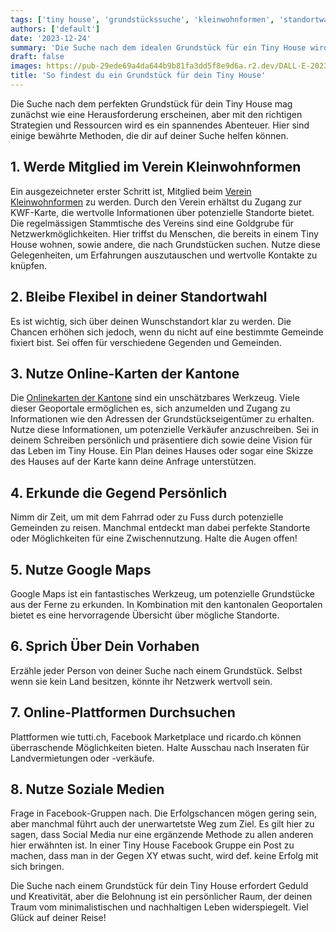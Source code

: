 ```yaml
---
tags: ['tiny house', 'grundstückssuche', 'kleinwohnformen', 'standortwahl', 'nachhaltiges wohnen']
authors: ['default']
date: '2023-12-24'
summary: 'Die Suche nach dem idealen Grundstück für ein Tiny House wird durch Mitgliedschaft im Verein Kleinwohnformen, Flexibilität bei der Standortwahl, Nutzung von Online-Karten und sozialen Medien, sowie persönliches Erkunden von Gegenden erleichtert.'
draft: false
images: https://pub-29ede69a4da644b9b81fa3dd5f8e9d6a.r2.dev/DALL·E-2023-12-24-14.17.44-A-charming-tiny-house-in-a-picturesque-rural-landscape-with-a-stylized-map-in-the-background-showing-marked-locations.-The-scene-includes-green-spaces.webp
title: 'So findest du ein Grundstück für dein Tiny House'
---
```


Die Suche nach dem perfekten Grundstück für dein Tiny House mag zunächst wie
eine Herausforderung erscheinen, aber mit den richtigen Strategien und
Ressourcen wird es ein spannendes Abenteuer. Hier sind einige bewährte
Methoden, die dir auf deiner Suche helfen können.

## 1\. Werde Mitglied im Verein Kleinwohnformen

Ein ausgezeichneter erster Schritt ist, Mitglied beim [Verein Kleinwohnformen](https://kleinwohnformen.ch/verein-kleinwohnformen-schweiz/mitgliedschaft-verein/) zu werden. Durch den Verein erhältst du Zugang
zur KWF-Karte, die wertvolle Informationen über potenzielle Standorte bietet.
Die regelmässigen Stammtische des Vereins sind eine Goldgrube für
Netzwerkmöglichkeiten. Hier triffst du Menschen, die bereits in einem Tiny
House wohnen, sowie andere, die nach Grundstücken suchen. Nutze diese
Gelegenheiten, um Erfahrungen auszutauschen und wertvolle Kontakte zu knüpfen.

## 2\. Bleibe Flexibel in deiner Standortwahl

Es ist wichtig, sich über deinen Wunschstandort klar zu werden. Die Chancen
erhöhen sich jedoch, wenn du nicht auf eine bestimmte Gemeinde fixiert bist.
Sei offen für verschiedene Gegenden und Gemeinden.

## 3\. Nutze Online-Karten der Kantone

Die [Onlinekarten der Kantone](https://www.kgk-cgc.ch/geodaten/kantonale_geoportale) sind ein unschätzbares Werkzeug. Viele
dieser Geoportale ermöglichen es, sich anzumelden und Zugang zu Informationen
wie den Adressen der Grundstückseigentümer zu erhalten. Nutze diese
Informationen, um potenzielle Verkäufer anzuschreiben. Sei in deinem Schreiben
persönlich und präsentiere dich sowie deine Vision für das Leben im Tiny
House. Ein Plan deines Hauses oder sogar eine Skizze des Hauses auf der Karte
kann deine Anfrage unterstützen.

## 4\. Erkunde die Gegend Persönlich

Nimm dir Zeit, um mit dem Fahrrad oder zu Fuss durch potenzielle Gemeinden zu
reisen. Manchmal entdeckt man dabei perfekte Standorte oder Möglichkeiten für
eine Zwischennutzung. Halte die Augen offen!

## 5\. Nutze Google Maps

Google Maps ist ein fantastisches Werkzeug, um potenzielle Grundstücke aus der
Ferne zu erkunden. In Kombination mit den kantonalen Geoportalen bietet es
eine hervorragende Übersicht über mögliche Standorte.

## 6\. Sprich Über Dein Vorhaben

Erzähle jeder Person von deiner Suche nach einem Grundstück. Selbst wenn sie
kein Land besitzen, könnte ihr Netzwerk wertvoll sein.

## 7\. Online-Plattformen Durchsuchen

Plattformen wie tutti.ch, Facebook Marketplace und ricardo.ch können
überraschende Möglichkeiten bieten. Halte Ausschau nach Inseraten für
Landvermietungen oder -verkäufe.

## 8\. Nutze Soziale Medien

Frage in Facebook-Gruppen nach. Die Erfolgschancen mögen gering sein, aber
manchmal führt auch der unerwartetste Weg zum Ziel. Es gilt hier zu sagen,
dass Social Media nur eine ergänzende Methode zu allen anderen hier erwähnten
ist. In einer Tiny House Facebook Gruppe ein Post zu machen, dass man in der
Gegen XY etwas sucht, wird def. keine Erfolg mit sich bringen.

Die Suche nach einem Grundstück für dein Tiny House erfordert Geduld und
Kreativität, aber die Belohnung ist ein persönlicher Raum, der deinen Traum
vom minimalistischen und nachhaltigen Leben widerspiegelt. Viel Glück auf
deiner Reise!
